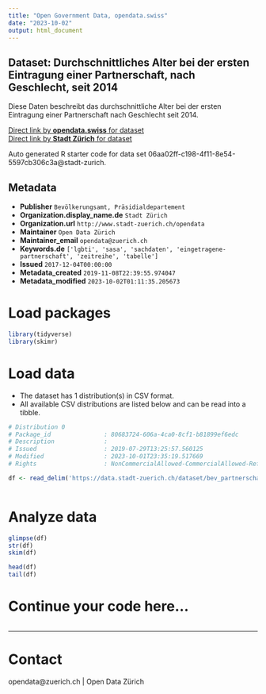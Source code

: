 ```yaml
---
title: "Open Government Data, opendata.swiss"
date: "2023-10-02"
output: html_document
---
```


## Dataset: Durchschnittliches Alter bei der ersten Eintragung einer Partnerschaft, nach Geschlecht, seit 2014

Diese Daten beschreibt das durchschnittliche Alter bei der ersten Eintragung einer Partnerschaft nach Geschlecht seit 2014.

[Direct link by **opendata.swiss** for dataset](https://opendata.swiss/de/dataset/durchschnittliches-alter-bei-der-ersten-eintragung-einer-partnerschaft-nach-geschlecht-sei-20142)<br>
[Direct link by **Stadt Zürich** for dataset](https://data.stadt-zuerich.ch/dataset/bev_partnerschaft_avg-alter_geschl_seit2014_od3322)

Auto generated R starter code for data set 06aa02ff-c198-4f11-8e54-5597cb306c3a@stadt-zurich.

## Metadata

- **Publisher** `Bevölkerungsamt, Präsidialdepartement`
- **Organization.display_name.de** `Stadt Zürich`
- **Organization.url** `http://www.stadt-zuerich.ch/opendata`
- **Maintainer** `Open Data Zürich`
- **Maintainer_email** `opendata@zuerich.ch`
- **Keywords.de** `['lgbti', 'sasa', 'sachdaten', 'eingetragene-partnerschaft', 'zeitreihe', 'tabelle']`
- **Issued** `2017-12-04T00:00:00`
- **Metadata_created** `2019-11-08T22:39:55.974047`
- **Metadata_modified** `2023-10-02T01:11:35.205673`


# Load packages

```r

library(tidyverse)
library(skimr)

```

# Load data

-   The dataset has 1 distribution(s) in CSV format.
-   All available CSV distributions are listed below and can be read into a tibble.

```r

# Distribution 0
# Package_id               : 80683724-606a-4ca0-8cf1-b81899ef6edc
# Description              : 
# Issued                   : 2019-07-29T13:25:57.560125
# Modified                 : 2023-10-01T23:35:19.517669
# Rights                   : NonCommercialAllowed-CommercialAllowed-ReferenceNotRequired

df <- read_delim('https://data.stadt-zuerich.ch/dataset/bev_partnerschaft_avg-alter_geschl_seit2014_od3322/download/BEV332OD3322.csv')



```

# Analyze data

```r

glimpse(df)
str(df)
skim(df)

head(df)
tail(df)

```

# Continue your code here...

```r

```

------------------------------------------------------------------------

# Contact

opendata@zuerich.ch | Open Data Zürich
